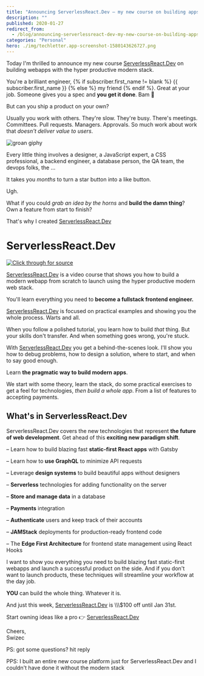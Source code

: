 ```yaml
---
title: "Announcing ServerlessReact.Dev – my new course on building apps from scratch"
description: ""
published: 2020-01-27
redirect_from:
  - /blog/announcing-serverlessreact-dev-my-new-course-on-building-apps-from-scratch/swizec/9309
categories: "Personal"
hero: ./img/techletter.app-screenshot-1580143626727.png
---
```


Today I'm thrilled to announce my new course [ServerlessReact.Dev](https://serverlessreact.dev) on building webapps with the hyper productive modern stack.

You're a brilliant engineer, {% if subscriber.first_name != blank %} {{ subscriber.first_name }} {% else %} my friend {% endif %}. Great at your job. Someone gives you a spec and **you get it done**. Bam 💪

But can you ship a product on your own?

Usually you work with others. They're slow. They're busy. There's meetings. Committees. Pull requests. Managers. Approvals. So much work about work that _doesn't deliver value to users_.

![groan giphy](./img/media-6y038xO1p06He-giphy.gif)

Every little thing involves a designer, a JavaScript expert, a CSS professional, a backend engineer, a database person, the QA team, the devops folks, the ...

It takes you _months_ to turn a star button into a like button.

Ugh.

What if you could _grab an idea by the horns_ and **build the damn thing**? Own a feature from start to finish?

That's why I created [ServerlessReact.Dev](https://serverlessreact.dev)

# ServerlessReact.Dev

[![Click through for source](./img/techletter.app-screenshot-1580143626727.png)](https://www.youtube.com/watch?v=L8Sx28i2NZw)

[ServerlessReact.Dev](https://serverlessreact.dev) is a video course that shows you how to build a modern webapp from scratch to launch using the hyper productive modern web stack.

You'll learn everything you need to **become a fullstack frontend engineer.**

[ServerlessReact.Dev](https://serverlessreact.dev) is focused on practical examples and showing you the whole process. Warts and all.

When you follow a polished tutorial, you learn how to build _that_ thing. But your skills don't transfer. And when something goes wrong, you're stuck.

With [ServerlessReact.Dev](https://serverlessreact.dev) you get a behind-the-scenes look. I'll show you how to debug problems, how to design a solution, where to start, and when to say good enough.

Learn **the pragmatic way to build modern apps**.

We start with some theory, learn the stack, do some practical exercises to get a feel for technologies, _then build a whole app_. From a list of features to accepting payments.

## What's in ServerlessReact.Dev

ServerlessReact.Dev covers the new technologies that represent **the future of web development**. Get ahead of this **exciting new paradigm shift**.

– Learn how to build blazing fast **static-first React apps** with Gatsby

– Learn how to **use GraphQL** to minimize API requests

– Leverage **design systems** to build beautiful apps without designers

– **Serverless** technologies for adding functionality on the server

– **Store and manage data** in a database

– **Payments** integration

– **Authenticate** users and keep track of their accounts

– **JAMStack** deployments for production-ready frontend code

– The **Edge First Architecture** for frontend state management using React Hooks

I want to show you everything you need to build blazing fast static-first webapps and launch a successful product on the side. And if you don't want to launch products, these techniques will streamline your workflow at the day job.

**YOU** can build the whole thing. Whatever it is.

And just this week, [ServerlessReact.Dev](https://serverlessreact.dev/) is \\\\\\\$100 off until Jan 31st.

Start owning ideas like a pro 👉 [ServerlessReact.Dev](https://serverlessreact.dev/)

Cheers,  
Swizec

PS: got some questions? hit reply

PPS: I built an entire new course platform just for ServerlessReact.Dev and I couldn't have done it without the modern stack
